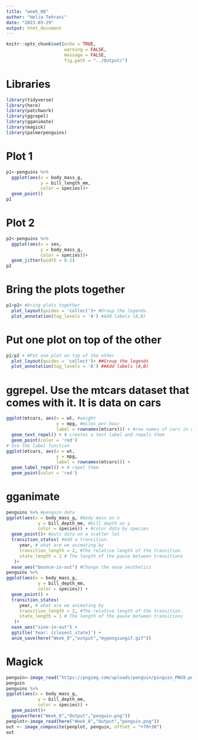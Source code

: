 ```yaml
---
title: "week_08"
author: "Helia Tehrani"
date: "2023-03-29"
output: html_document
---
```


```r
knitr::opts_chunk$set(echo = TRUE,
                      warning = FALSE,
                      message = FALSE,
                      fig.path = "../Output/")
```

# Libraries
```r
library(tidyverse)
library(here)
library(patchwork)
library(ggrepel)
library(gganimate)
library(magick)
library(palmerpenguins)
```

# Plot 1
```r
p1<-penguins %>%
  ggplot(aes(x = body_mass_g, 
             y = bill_length_mm, 
             color = species))+
  geom_point()
p1
```

# Plot 2
```r
p2<-penguins %>%
  ggplot(aes(x = sex, 
             y = body_mass_g, 
             color = species))+
  geom_jitter(width = 0.2)
p2
```

# Bring the plots together
```r
p1+p2+ #bring plots together
  plot_layout(guides = 'collect')+ #Group the legends.
  plot_annotation(tag_levels = 'A') #Add labels (A,B)
```

# Put one plot on top of the other
```r
p1/p2 + #Put one plot on top of the other
  plot_layout(guides = 'collect')+ ##Group the legends
  plot_annotation(tag_levels = 'A') ##Add labels (A,B)
```

# ggrepel. Use the mtcars dataset that comes with it. It is data on cars
```r
ggplot(mtcars, aes(x = wt, #weight
                   y = mpg, #miles per hour
                   label = rownames(mtcars))) + #row names of cars in data
  geom_text_repel() + # creates a text label and repels them
  geom_point(color = 'red')
# Use the label function
ggplot(mtcars, aes(x = wt, 
                   y = mpg, 
                   label = rownames(mtcars))) +
  geom_label_repel() + # repel them
  geom_point(color = 'red')
```

# gganimate
```r
penguins %>% #penguin data
ggplot(aes(x = body_mass_g, #body mass on x
            y = bill_depth_mm, #bill depth on y
            color = species)) + #color data by species
  geom_point()+ #puts data on a scatter lot
  transition_states( #Add a transition.
     year, # what are we animating by
     transition_length = 2, #The relative length of the transition.
     state_length = 1 # The length of the pause between transitions
   )+
  ease_aes("bounce-in-out") #Change the ease aesthetics
penguins %>%
ggplot(aes(x = body_mass_g, 
            y = bill_depth_mm, 
            color = species)) +
  geom_point() +
  transition_states(
     year, # what are we animating by
     transition_length = 2, #The relative length of the transition.
     state_length = 1 # The length of the pause between transitions
   )+
  ease_aes("sine-in-out") +
  ggtitle('Year: {closest_state}') +
  anim_save(here("Week_8","output","mypengiungif.gif"))
```

# Magick
```r
penguin<-image_read("https://pngimg.com/uploads/penguin/pinguin_PNG9.png") #Put a penguin in it.
penguin
penguins %>%
ggplot(aes(x = body_mass_g, 
            y = bill_depth_mm, 
            color = species)) +
  geom_point()+
  ggsave(here("Week_8","Output","penguin.png"))
penplot<-image_read(here("Week_8","Output","penguin.png"))
out <- image_composite(penplot, penguin, offset = "+70+30")
out
```
